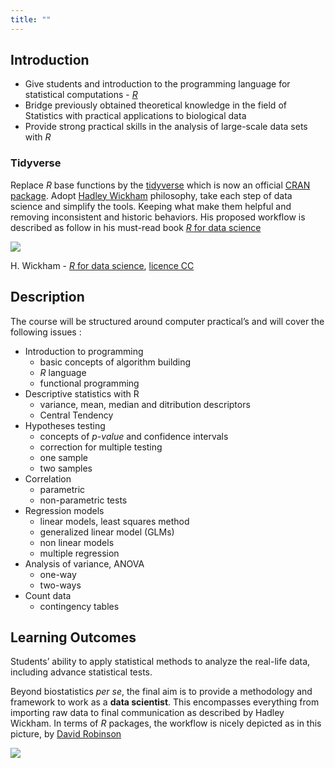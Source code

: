 ```yaml
---
title: ""
---
```


## Introduction

- Give students and introduction to the programming language for statistical computations - [_R_](https://cran.r-project.org/)
- Bridge previously obtained theoretical knowledge in the field of Statistics
with practical applications to biological data
- Provide strong practical skills in the analysis of large-scale data sets with _R_

### Tidyverse

Replace _R_ base functions by the [tidyverse](tidyverse) which is now an official [CRAN package](https://cran.r-project.org/package=tidyverse). 
Adopt [Hadley Wickham](http://hadley.nz/) philosophy, take each step of data science and simplify the tools. 
Keeping what make them helpful and removing inconsistent and historic behaviors.
His proposed workflow is described as follow in his must-read book [_R_ for data science](http://r4ds.had.co.nz/)

![](https://raw.githubusercontent.com/LSRU/r_workshop/gh-pages/img/data-science-explore.png)

H. Wickham - [_R_ for data science](http://r4ds.had.co.nz/introduction-1.html), [licence CC](http://creativecommons.org/licenses/by-nc-nd/3.0/us/)


## Description

The course will be structured around computer practical's and will cover the following issues :

- Introduction to programming
    + basic concepts of algorithm building
    + _R_ language
    + functional programming
- Descriptive statistics with R
    + variance, mean, median and ditribution descriptors
    + Central Tendency
- Hypotheses testing
    + concepts of _p-value_ and confidence intervals
    + correction for multiple testing
    + one sample
    + two samples
- Correlation
    + parametric
    + non-parametric tests
- Regression models
    + linear models, least squares method
    + generalized linear model (GLMs)
    + non linear models
    + multiple regression
- Analysis of variance, ANOVA
    + one-way
    + two-ways
- Count data
    + contingency tables
    
## Learning Outcomes

Students' ability to apply statistical methods to analyze the real-life data,
including advance statistical tests.

Beyond biostatistics _per se_, the final aim is to provide a methodology and framework to work as 
a **data scientist**. This encompasses everything from importing raw data to final communication
as described by Hadley Wickham. In terms of _R_ packages, the workflow is nicely depicted as in this
picture, by [David Robinson](http://varianceexplained.org/)

![](https://raw.githubusercontent.com/LSRU/r_workshop/gh-pages/img/drob_r_pipeline_600.jpg)
